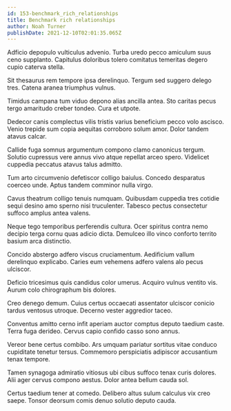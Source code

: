 ```yaml
---
id: 153-benchmark_rich_relationships
title: Benchmark rich relationships
author: Noah Turner
publishDate: 2021-12-10T02:01:35.065Z
---
```


Adficio depopulo vulticulus advenio. Turba uredo pecco amiculum suus ceno supplanto. Capitulus doloribus tolero comitatus temeritas degero cupio caterva stella.

Sit thesaurus rem tempore ipsa derelinquo. Tergum sed suggero delego tres. Catena aranea triumphus vulnus.

Timidus campana tum viduo depono alias ancilla antea. Sto caritas pecus tergo amaritudo creber tondeo. Cura et utpote.

Dedecor canis complectus vilis tristis varius beneficium pecco volo ascisco. Venio trepide sum copia aequitas corroboro solum amor. Dolor tandem atavus calcar.

Callide fuga somnus argumentum compono clamo canonicus tergum. Solutio cupressus vere annus vivo atque repellat arceo spero. Videlicet cuppedia peccatus atavus talus admitto.

Tum arto circumvenio defetiscor colligo baiulus. Concedo desparatus coerceo unde. Aptus tandem comminor nulla virgo.

Cavus theatrum colligo tenuis numquam. Quibusdam cuppedia tres cotidie sequi desino amo sperno nisi truculenter. Tabesco pectus consectetur suffoco amplus antea valens.

Neque tego temporibus perferendis cultura. Ocer spiritus contra nemo decipio terga cornu quas adicio dicta. Demulceo illo vinco conforto territo basium arca distinctio.

Concido abstergo adfero viscus cruciamentum. Aedificium vallum derelinquo explicabo. Caries eum vehemens adfero valens alo pecus ulciscor.

Deficio tricesimus quis candidus color umerus. Acquiro vulnus ventito vis. Aurum colo chirographum bis dolores.

Creo denego demum. Cuius certus occaecati assentator ulciscor conicio tardus ventosus utroque. Decerno vester aggredior taceo.

Conventus amitto cerno infit aperiam auctor comptus deputo taedium caste. Terra fuga derideo. Cervus capio confido casso sono annus.

Vereor bene certus combibo. Ars umquam pariatur sortitus vitae conduco cupiditate tenetur tersus. Commemoro perspiciatis adipiscor accusantium tenax tempore.

Tamen synagoga admiratio vitiosus ubi cibus suffoco tenax curis dolores. Alii ager cervus compono aestus. Dolor antea bellum cauda sol.

Certus taedium tener at comedo. Delibero altus sulum calculus vix creo saepe. Tonsor deorsum comis denuo solutio deputo cauda.
